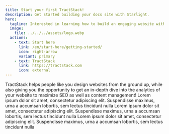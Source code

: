 ```yaml
---
title: Start your first TractStack!
description: Get started building your docs site with Starlight.
hero:
  tagline: Interested in learning how to build an engaging website with deep analytics? Read about how to start your first TractStack!
  image:
    file: ../../../assets/logo.webp
  actions:
    - text: Start here
      link: /en/start-here/getting-started/
      icon: right-arrow
      variant: primary
    - text: TractStack
      link: https://tractstack.com
      icon: external
---
```



<CardGrid>
	<Card title="Did you know?" icon="pencil">
		TractStack helps people like you design websites from the ground up, while also giving you the opportunity to get an in-depth dive into the analytics of your website to maximize SEO as well as content management!
	</Card>
	<Card title="Lorem ipsum" icon="add-document">
		Lorem ipsum dolor sit amet, consectetur adipiscing elit. Suspendisse maximus, urna a accumsan lobortis, sem lectus tincidunt nulla
	</Card>
	<Card title="Lorem ipsum" icon="setting">
		Lorem ipsum dolor sit amet, consectetur adipiscing elit. Suspendisse maximus, urna a accumsan lobortis, sem lectus tincidunt nulla
	</Card>
	<Card title="Lorem ipsum" icon="open-book">
		Lorem ipsum dolor sit amet, consectetur adipiscing elit. Suspendisse maximus, urna a accumsan lobortis, sem lectus tincidunt nulla
	</Card>
</CardGrid>
